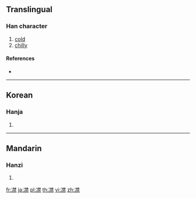{{character info/new}}
==Translingual==

===Han character===
{{Han char|rn=15|rad=冫|as=13|sn=15|four=|canj=IMDDF|ids=⿰冫禁}}

# [[cold]]
# [[chilly]]

====References====
* {{Han ref|kx=0133.420|dkj=01716|dj=0298.230|hdz=10301.040|uh=51DA|ud=20954}}

----

==Korean==

===Hanja===
{{ko-hanja|hangeul=금|rv=geum|mr=kŭm|y=kum}}

# {{defn|lang=ko|sort=冫13}}

----

==Mandarin==

===Hanzi===
{{cmn-hanzi|pin=[[jìn]] ([[jin4]])|wg=chin<sup>4</sup>}}

# {{defn|lang=cmn|sort=冫13}}

[[fr:凚]]
[[ja:凚]]
[[pl:凚]]
[[th:凚]]
[[vi:凚]]
[[zh:凚]]